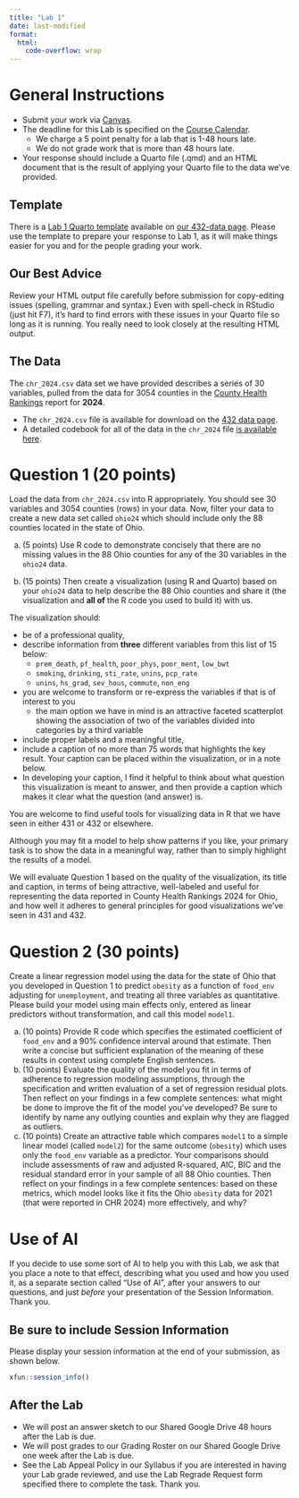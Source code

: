 ```yaml
---
title: "Lab 1"
date: last-modified
format: 
  html:
    code-overflow: wrap
---
```


# General Instructions

- Submit your work via [Canvas](https://canvas.case.edu/). 
- The deadline for this Lab is specified on the [Course Calendar](calendar.qmd).
  - We charge a 5 point penalty for a lab that is 1-48 hours late.
  - We do not grade work that is more than 48 hours late.
- Your response should include a Quarto file (.qmd) and an HTML document that is the result of applying your Quarto file to the data we've provided.

## Template

There is a [Lab 1 Quarto template](https://raw.githubusercontent.com/THOMASELOVE/432-data/refs/heads/master/data/432_lab1_template.qmd) available on [our 432-data page](https://github.com/THOMASELOVE/432-data). Please use the template to prepare your response to Lab 1, as it will make things easier for you and for the people grading your work.

## Our Best Advice

Review your HTML output file carefully before submission for copy-editing issues (spelling, grammar and syntax.) Even with spell-check in RStudio (just hit F7), it's hard to find errors with these issues in your Quarto file so long as it is running. You really need to look closely at the resulting HTML output.

## The Data

The `chr_2024.csv` data set we have provided describes a series of 30 variables, pulled from the data for 3054 counties in the [County Health Rankings](http://www.countyhealthrankings.org/rankings/data/oh) report for **2024**. 

- The `chr_2024.csv` file is available for download on the [432 data page](https://github.com/THOMASELOVE/432-data).
- A detailed codebook for all of the data in the `chr_2024` file [is available here](chr_codebook.qmd).


# Question 1 (20 points)

Load the data from `chr_2024.csv` into R appropriately. You should see 30 variables and 3054 counties (rows) in your data. Now, filter your data to create a new data set called `ohio24` which should include only the 88 counties located in the state of Ohio. 

a. (5 points) Use R code to demonstrate concisely that there are no missing values in the 88 Ohio counties for any of the 30 variables in the `ohio24` data.

b. (15 points) Then create a visualization (using R and Quarto) based on your `ohio24` data to help describe the 88 Ohio counties and share it (the visualization and **all of** the R code you used to build it) with us.

The visualization should:

- be of a professional quality,
- describe information from **three** different variables from this list of 15 below:
  - `prem_death`, `pf_health`, `poor_phys`, `poor_ment`, `low_bwt`
  - `smoking`, `drinking`, `sti_rate`, `unins`, `pcp_rate`
  - `unins`, `hs_grad`, `sev_hous`, `commute`, `non_eng`
- you are welcome to transform or re-express the variables if that is of interest to you
  - the main option we have in mind is an attractive faceted scatterplot showing the association of two of the variables divided into categories by a third variable
- include proper labels and a meaningful title,
- include a caption of no more than 75 words that highlights the key result. Your caption can be placed within the visualization, or in a note below.
- In developing your caption, I find it helpful to think about what question this visualization is meant to answer, and then provide a caption which makes it clear what the question (and answer) is.

You are welcome to find useful tools for visualizing data in R that we have seen in either 431 or 432 or elsewhere. 

Although you may fit a model to help show patterns if you like, your primary task is to show the data in a meaningful way, rather than to simply highlight the results of a model.

We will evaluate Question 1 based on the quality of the visualization, its title and caption, in terms of being attractive, well-labeled and useful for representing the data reported in County Health Rankings 2024 for Ohio, and how well it adheres to general principles for good visualizations we’ve seen in 431 and 432.

# Question 2 (30 points)

Create a linear regression model using the data for the state of Ohio that you developed in Question 1 to predict `obesity` as a function of `food_env` adjusting for `unemployment`, and treating all three variables as quantitative. Please build your model using main effects only, entered as linear predictors without transformation, and call this model `model1`.

a. (10 points) Provide R code which specifies the estimated coefficient of `food_env` and a 90% confidence interval around that estimate. Then write a concise but sufficient explanation of the meaning of these results in context using complete English sentences. 
b. (10 points) Evaluate the quality of the model you fit in terms of adherence to regression modeling assumptions, through the specification and written evaluation of a set of regression residual plots. Then reflect on your findings in a few complete sentences: what might be done to improve the fit of the model you’ve developed? Be sure to identify by name any outlying counties and explain why they are flagged as outliers.
c. (10 points) Create an attractive table which compares `model1` to a simple linear model (called `model2`) for the same outcome (`obesity`) which uses only the `food_env` variable as a predictor. Your comparisons should include assessments of raw and adjusted R-squared, AIC, BIC and the residual standard error in your sample of all 88 Ohio counties. Then reflect on your findings in a few complete sentences: based on these metrics, which model looks like it fits the Ohio `obesity` data for 2021 (that were reported in CHR 2024) more effectively, and why?

# Use of AI

If you decide to use some sort of AI to help you with this Lab, we ask that you place a note to that effect, describing what you used and how you used it, as a separate section called "Use of AI", after your answers to our questions, and just *before* your presentation of the Session Information. Thank you.

## Be sure to include Session Information

Please display your session information at the end of your submission, as shown below.

```r
xfun::session_info()
```

## After the Lab

- We will post an answer sketch to our Shared Google Drive 48 hours after the Lab is due.
- We will post grades to our Grading Roster on our Shared Google Drive one week after the Lab is due.
- See the Lab Appeal Policy in our Syllabus if you are interested in having your Lab grade reviewed, and use the Lab Regrade Request form specified there to complete the task. Thank you.

